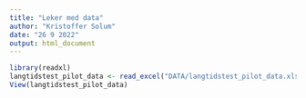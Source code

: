 ```yaml
---
title: "Leker med data"
author: "Kristoffer Solum"
date: "26 9 2022"
output: html_document
---
```


```r

library(readxl)
langtidstest_pilot_data <- read_excel("DATA/langtidstest_pilot_data.xlsx")
View(langtidstest_pilot_data)

```

